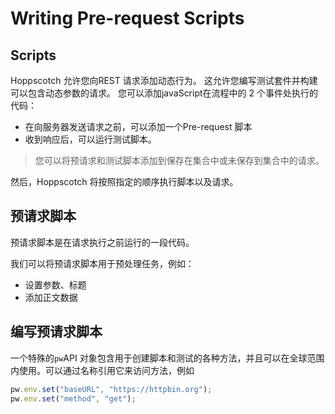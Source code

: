 # Writing Pre-request Scripts

## Scripts

Hoppscotch 允许您向REST 请求添加动态行为。
这允许您编写测试套件并构建可以包含动态参数的请求。
您可以添加javaScript在流程中的 2 个事件处执行的代码：

- 在向服务器发送请求之前，可以添加一个Pre-request 脚本
- 收到响应后，可以运行测试脚本。

>您可以将预请求和测试脚本添加到保存在集合中或未保存到集合中的请求。

然后，Hoppscotch 将按照指定的顺序执行脚本以及请求。

## 预请求脚本

预请求脚本是在请求执行之前运行的一段代码。

我们可以将预请求脚本用于预处理任务，例如：

- 设置参数、标题
- 添加正文数据

## 编写预请求脚本

一个特殊的`pw`API 对象包含用于创建脚本和测试的各种方法，并且可以在全球范围内使用。可以通过名称引用它来访问方法，例如

```javascript
pw.env.set("baseURL", "https://httpbin.org");
pw.env.set("method", "get");
```